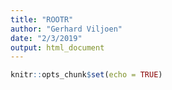 ```yaml
---
title: "ROOTR"
author: "Gerhard Viljoen"
date: "2/3/2019"
output: html_document
---
```


```r
knitr::opts_chunk$set(echo = TRUE)
```

```r

```

